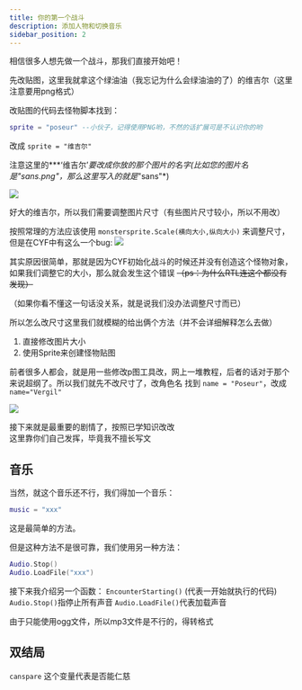 ```yaml
---
title: 你的第一个战斗
description: 添加人物和切换音乐
sidebar_position: 2
---
```

相信很多人想先做一个战斗，那我们直接开始吧！

先改贴图，这里我就拿这个绿油油（我忘记为什么会绿油油的了）的维吉尔（这里注意要用png格式）

改贴图的代码去怪物脚本找到：
```lua title="Monsters/poseur.lua"
sprite = "poseur" --小伙子，记得使用PNG哟，不然的话扩展可是不认识你的哟
```
改成 `sprite = "维吉尔"`

注意这里的***‘维吉尔’***要改成你放的那个图片的名字(比如您的图片名是*"sans.png"*，那么这里写入的就是*"sans"*) 

![](img\first-battle\exmaple.png)

好大的维吉尔，所以我们需要调整图片尺寸（有些图片尺寸较小，所以不用改）


按照常理的方法应该使用 `monstersprite.Scale(横向大小,纵向大小)` 来调整尺寸，但是在CYF中有这么一个bug:
![](img\first-battle\error.png)

其实原因很简单，那就是因为CYF初始化战斗的时候还并没有创造这个怪物对象，如果我们调整它的大小，那么就会发生这个错误
~~（ps：为什么RTL连这个都没有发现）~~

（如果你看不懂这一句话没关系，就是说我们没办法调整尺寸而已）



所以怎么改尺寸这里我们就模糊的给出俩个方法（并不会详细解释怎么去做）

1. 直接修改图片大小  
2. 使用Sprite来创建怪物贴图

前者很多人都会，就是用一些修改p图工具改，网上一堆教程，后者的话对于那个来说超纲了。所以我们就先不改尺寸了，改角色名
找到 `name = "Poseur"`，改成 `name="Vergil"`  

![](img\first-battle\vergil.png)


接下来就是最重要的剧情了，按照已学知识改改  
这里靠你们自己发挥，毕竟我不擅长写文


## 音乐

当然，就这个音乐还不行，我们得加一个音乐：

```lua
music = "xxx"
```
这是最简单的方法。

但是这种方法不是很可靠，我们使用另一种方法：

```lua
Audio.Stop()
Audio.LoadFile("xxx")
```

接下来我介绍另一个函数： `EncounterStarting()` (代表一开始就执行的代码)
`Audio.Stop()`指停止所有声音
`Audio.LoadFile()`代表加载声音


由于只能使用ogg文件，所以mp3文件是不行的，得转格式

## 双结局

`canspare` 这个变量代表是否能仁慈